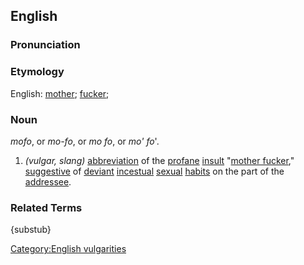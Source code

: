 ==English==
[[Category:English vulgarities]]

===Pronunciation===
{{substub}}

===Etymology===
English: [[mother]]; [[fuck]]er;

===Noun===
''mofo'', or ''mo-fo'', or ''mo fo'', or ''mo' fo'''.

# ''(vulgar, slang)'' [[Abbreviate|abbreviation]] of the [[profane]] [[insult]] "[[mother fucker]]," [[suggestion|suggestive]] of [[deviance|deviant]] [[incest]]ual [[sex]]ual [[habit]]s on the part of the [[address]]ee.

===Related Terms===
{substub}